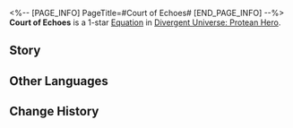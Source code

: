 <%-- [PAGE_INFO]
PageTitle=#Court of Echoes#
[END_PAGE_INFO] --%>
{{Equation Infobox
|period   = Protean Hero
|rarity   = 1
|path1    = Harmony*2
|path2    = Remembrance*2
|effect   = Every stack of "{{Extra Effect|Obsession|61000049}}" increases Break Effect by {{Color|h|0.8%}}. Memosprite's Break Effect additionally increases by {{Color|h|0.5%}}.
|mentions = Oronyx
}}
'''Court of Echoes''' is a 1-star [[Divergent Universe: Protean Hero/Equations|Equation]] in [[Divergent Universe: Protean Hero]].

==Story==
{{Description|It's been ages since we last met, though for you, this is our first encounter.<br />We wander across the vast land, recording our journeys in conch shells.<br />And when moments allow, we also carve echoes for others.<br />The bygone eras linger in the dreams of Oronyx.<br />Each time I take a conch from someone, I embrace their past.<br />Though my eyes haven't witnessed the fall of ages,<br />The echoes from the conch, handed down by that old lady, resonate deeply within me.<br />I'm not truly myself. I'm just a bearer of stories.<br />When I swap my conch with the next companion, I transform into a new entity.<br />Everyone can be me, and I can become anyone.<br />When the next iteration of me crosses your path, I'm sure you'll be astounded once more.}}
<!--
==Gameplay Notes==
* 
-->
==Other Languages==
{{Other Languages
|en   = Court of Echoes
|zhs  = 回响庭
|zht  = 迴響庭
|ja   = {{Rubi|反響|はんきょう}}の{{Rubi|庭|にわ}}
|ko   = 메아리 정원
|es   = Galería de ecos
|fr   = Jardin des échos
|ru   = Двор эха
|th   = โถงสะท้อน
|vi   = Sảnh Đường Tiếng Vọng
|de   = Hof der Echos
|id   = Court of Echoes
|pt   = Corte dos Ecos
}}

==Change History==
{{Change History|3.1}}